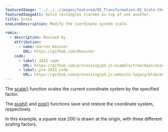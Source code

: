 ---
featuredImage: "../../../images/featured/05_Transformation-02_Scale-thumbnail.png"
featuredImageAlt: Solid rectangles stacked on top of one another.
title: Scale
oneLineDescription: Modify the coordinate system scale.

remix:
  - description: Revised by
    attribution:
      - name: Darren Kessner
        URL: https://github.com/dkessner
    code:
      - label: 2023 code
        URL: https://github.com/processing/p5.js-example/tree/main/examples/05_Transformation/02_Scale
      - label: pre-2023 code
        URL: https://github.com/processing/p5.js-website-legacy/blob/main/src/data/examples/en/18_Transform/01_Scale.js
---

The
<a href="https://p5js.org/reference/p5/scale">scale()</a>
function scales the current coordinate system by the specified
factor.

The
<a href="https://p5js.org/reference/p5/push">push()</a>
and
<a href="https://p5js.org/reference/p5/pop">pop()</a>
functions save and restore the coordinate system, respectively.

In this example, a square size 200 is drawn at the origin, with
three different scaling factors.